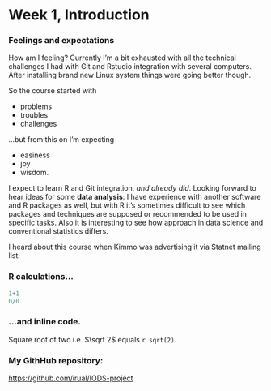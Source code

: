 
# Week 1, Introduction

### Feelings and expectations

How am I feeling? Currently I'm a bit exhausted with all the technical challenges I had with Git and Rstudio integration with several computers. After installing brand new Linux system things were going better though.  

So the course started with  

* problems  
* troubles  
* challenges

...but from this on I'm expecting

* easiness
* joy
* wisdom.

I expect to learn R and Git integration, _and already did_. Looking forward to hear ideas for some **data analysis**: I have experience with another software and R packages as well, but with R it's sometimes difficult to see which packages and techniques are supposed or recommended to be used in specific tasks. Also it is interesting to see how approach in data science and conventional statistics differs.  

I heard about this course when Kimmo was advertising it via Statnet mailing list.  

### R calculations...  

```r
1+1
0/0
```
### ...and inline code.  

Square root of two i.e. $\sqrt 2$ equals `r sqrt(2)`.

### My GithHub repository:  

[https://github.com/irual/IODS-project](https://github.com/irual/IODS-project)
